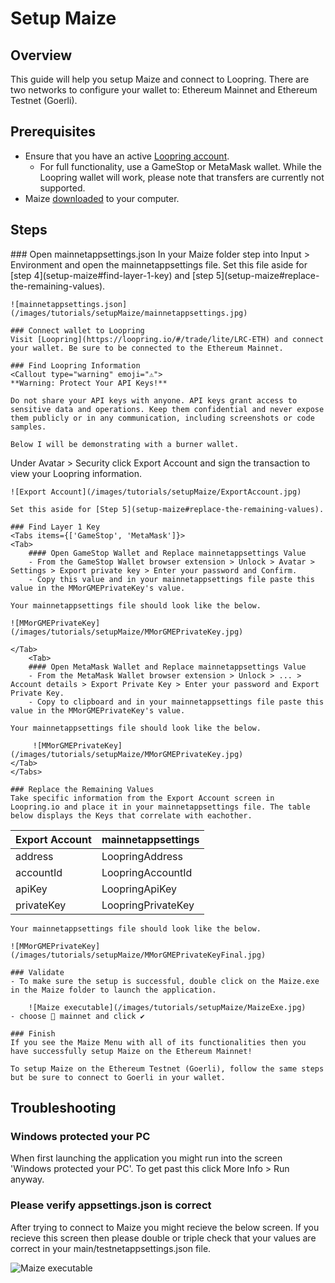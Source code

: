 
# Setup Maize

## Overview

This guide will help you setup Maize and connect to Loopring. There are two networks to configure your wallet to: Ethereum Mainnet and Ethereum Testnet (Goerli).

## Prerequisites

- Ensure that you have an active [Loopring account](https://loopring.io/#/trade/lite/LRC-ETH). 
    - For full functionality, use a GameStop or MetaMask wallet. While the Loopring wallet will work, please note that transfers are currently not supported.
- Maize [downloaded](download-maize) to your computer.

## Steps

<Steps>
    ### Open mainnetappsettings.json
    In your Maize folder step into Input > Environment and open the mainnetappsettings file. Set this file aside for [step 4](setup-maize#find-layer-1-key) and [step 5](setup-maize#replace-the-remaining-values).
    
    ![mainnetappsettings.json](/images/tutorials/setupMaize/mainnetappsettings.jpg)

    ### Connect wallet to Loopring
    Visit [Loopring](https://loopring.io/#/trade/lite/LRC-ETH) and connect your wallet. Be sure to be connected to the Ethereum Mainnet.

    ### Find Loopring Information
    <Callout type="warning" emoji="⚠️">
    **Warning: Protect Your API Keys!**

    Do not share your API keys with anyone. API keys grant access to sensitive data and operations. Keep them confidential and never expose them publicly or in any communication, including screenshots or code samples.

    Below I will be demonstrating with a burner wallet.
</Callout>
    Under Avatar > Security click Export Account and sign the transaction to view your Loopring information.
    
    ![Export Account](/images/tutorials/setupMaize/ExportAccount.jpg)

    Set this aside for [Step 5](setup-maize#replace-the-remaining-values).

    ### Find Layer 1 Key
    <Tabs items={['GameStop', 'MetaMask']}>
    <Tab>
        #### Open GameStop Wallet and Replace mainnetappsettings Value
        - From the GameStop Wallet browser extension > Unlock > Avatar > Settings > Export private key > Enter your password and Confirm.
        - Copy this value and in your mainnetappsettings file paste this value in the MMorGMEPrivateKey's value.
    
    Your mainnetappsettings file should look like the below.

    ![MMorGMEPrivateKey](/images/tutorials/setupMaize/MMorGMEPrivateKey.jpg)
 
    </Tab>
        <Tab>
        #### Open MetaMask Wallet and Replace mainnetappsettings Value
        - From the MetaMask Wallet browser extension > Unlock > ... > Account details > Export Private Key > Enter your password and Export Private Key.
        - Copy to clipboard and in your mainnetappsettings file paste this value in the MMorGMEPrivateKey's value.

    Your mainnetappsettings file should look like the below.
         
         ![MMorGMEPrivateKey](/images/tutorials/setupMaize/MMorGMEPrivateKey.jpg)
    </Tab>
    </Tabs>

    ### Replace the Remaining Values
    Take specific information from the Export Account screen in Loopring.io and place it in your mainnetappsettings file. The table below displays the Keys that correlate with eachother.
| Export Account | mainnetappsettings |
|----------|----------|
| address   | LoopringAddress   |
| accountId   | LoopringAccountId   |
| apiKey   | LoopringApiKey   |
| privateKey   | LoopringPrivateKey   |

    Your mainnetappsettings file should look like the below.
         
    ![MMorGMEPrivateKey](/images/tutorials/setupMaize/MMorGMEPrivateKeyFinal.jpg)

    ### Validate
    - To make sure the setup is successful, double click on the Maize.exe in the Maize folder to launch the application.

        ![Maize executable](/images/tutorials/setupMaize/MaizeExe.jpg)
    - choose 💎 mainnet and click ✔️

    ### Finish
    If you see the Maize Menu with all of its functionalities then you have successfully setup Maize on the Ethereum Mainnet! 
    
    To setup Maize on the Ethereum Testnet (Goerli), follow the same steps but be sure to connect to Goerli in your wallet.  

</Steps>

## Troubleshooting
### Windows protected your PC
When first launching the application you might run into the screen 'Windows protected your PC'. To get past this click More Info > Run anyway.

### Please verify appsettings.json is correct
After trying to connect to Maize you might recieve the below screen. If you recieve this screen then please double or triple check that your values are correct in your main/testnetappsettings.json file.

![Maize executable](/images/tutorials/setupMaize/Verify.jpg)